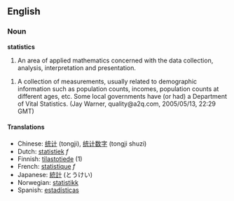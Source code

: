 ==English==
=== Noun ===
'''statistics'''

#An area of applied mathematics concerned with the data collection, analysis, interpretation and presentation.

#A collection of measurements, usually related to demographic information such as population counts, incomes, population counts at different ages, etc. Some local governments have (or had) a Department of Vital Statistics.  (Jay Warner, quality@a2q.com, 2005/05/13, 22:29 GMT)

====Translations====
*Chinese: [[统计]] (tongji), [[统计数字]] (tongji shuzi) 
*Dutch: [[statistiek]] ''f''
*Finnish: [[tilastotiede]] (1)
*French: [[statistique]] ''f''
*Japanese: [[統計]] (とうけい)
*Norwegian: [[statistikk]]
*Spanish: [[estadísticas]]